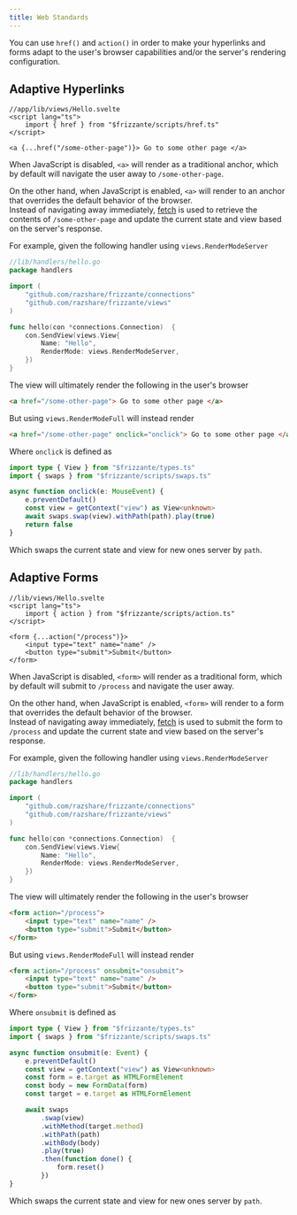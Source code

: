```yaml
---
title: Web Standards
---
```



You can use `href()` and `action()` in order to make your hyperlinks and forms adapt to the user's browser capabilities and/or the server's rendering configuration.

## Adaptive Hyperlinks

```svelte
//app/lib/views/Hello.svelte
<script lang="ts">
    import { href } from "$frizzante/scripts/href.ts"
</script>

<a {...href("/some-other-page")}> Go to some other page </a>
```

When JavaScript is disabled, `<a>` will render as a traditional anchor, which by default
will navigate the user away to `/some-other-page`.

On the other hand, when JavaScript is enabled, `<a>` will render to an anchor that overrides the default behavior of the browser.\
Instead of navigating away immediately, [fetch](https://developer.mozilla.org/en-US/docs/Web/API/Fetch_API) is used
to retrieve the contents of `/some-other-page` and update the current state and view based on the server's response.

For example, given the following handler using `views.RenderModeServer`

```go
//lib/handlers/hello.go
package handlers

import (
	"github.com/razshare/frizzante/connections"
	"github.com/razshare/frizzante/views"
)

func hello(con *connections.Connection)  {
	con.SendView(views.View{
		Name: "Hello",
		RenderMode: views.RenderModeServer,
	})
}
```

The view will ultimately render the following in the user's browser

```html
<a href="/some-other-page"> Go to some other page </a>
```

But using `views.RenderModeFull` will instead render

```html
<a href="/some-other-page" onclick="onclick"> Go to some other page </a>
```

Where `onclick` is defined as 

```ts
import type { View } from "$frizzante/types.ts"
import { swaps } from "$frizzante/scripts/swaps.ts"

async function onclick(e: MouseEvent) {
    e.preventDefault()
    const view = getContext("view") as View<unknown>
    await swaps.swap(view).withPath(path).play(true)
    return false
}
```

Which swaps the current state and view for new ones server by `path`.

## Adaptive Forms

```svelte
//lib/views/Hello.svelte
<script lang="ts">
    import { action } from "$frizzante/scripts/action.ts"
</script>

<form {...action("/process")}>
    <input type="text" name="name" />
    <button type="submit">Submit</button>
</form>
```

When JavaScript is disabled, `<form>` will render as a traditional form, which by default
will submit to `/process` and navigate the user away.

On the other hand, when JavaScript is enabled, `<form>` will render to a form that overrides the default behavior of the browser.\
Instead of navigating away immediately, [fetch](https://developer.mozilla.org/en-US/docs/Web/API/Fetch_API) is used
to submit the form to `/process` and update the current state and view based on the server's response.

For example, given the following handler using `views.RenderModeServer`

```go
//lib/handlers/hello.go
package handlers

import (
	"github.com/razshare/frizzante/connections"
	"github.com/razshare/frizzante/views"
)

func hello(con *connections.Connection)  {
	con.SendView(views.View{
		Name: "Hello",
		RenderMode: views.RenderModeServer,
	})
}
```

The view will ultimately render the following in the user's browser

```html
<form action="/process">
    <input type="text" name="name" />
    <button type="submit">Submit</button>
</form>
```

But using `views.RenderModeFull` will instead render

```html
<form action="/process" onsubmit="onsubmit">
    <input type="text" name="name" />
    <button type="submit">Submit</button>
</form>
```

Where `onsubmit` is defined as 

```ts
import type { View } from "$frizzante/types.ts"
import { swaps } from "$frizzante/scripts/swaps.ts"

async function onsubmit(e: Event) {
    e.preventDefault()
    const view = getContext("view") as View<unknown>
    const form = e.target as HTMLFormElement
    const body = new FormData(form)
    const target = e.target as HTMLFormElement

    await swaps
        .swap(view)
        .withMethod(target.method)
        .withPath(path)
        .withBody(body)
        .play(true)
        .then(function done() {
            form.reset()
        })
}
```

Which swaps the current state and view for new ones server by `path`.